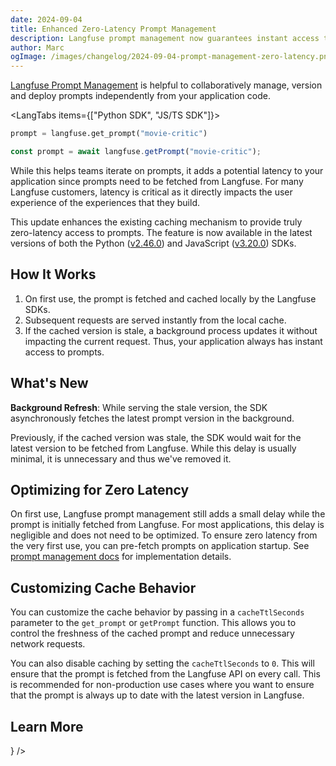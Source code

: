 ```yaml
---
date: 2024-09-04
title: Enhanced Zero-Latency Prompt Management
description: Langfuse prompt management now guarantees instant access to prompts after first use while refreshing the cached version in the background.
author: Marc
ogImage: /images/changelog/2024-09-04-prompt-management-zero-latency.png
---
```



<ChangelogHeader />

[Langfuse Prompt Management](/docs/prompts) is helpful to collaboratively manage, version and deploy prompts independently from your application code.

<LangTabs items={["Python SDK", "JS/TS SDK"]}>
<Tab>

```python
prompt = langfuse.get_prompt("movie-critic")
```

</Tab>
<Tab>

```ts
const prompt = await langfuse.getPrompt("movie-critic");
```

</Tab>
</LangTabs>

While this helps teams iterate on prompts, it adds a potential latency to your application since prompts need to be fetched from Langfuse. For many Langfuse customers, latency is critical as it directly impacts the user experience of the experiences that they build.

This update enhances the existing caching mechanism to provide truly zero-latency access to prompts. The feature is now available in the latest versions of both the Python ([v2.46.0](https://github.com/langfuse/langfuse-python/releases/tag/v2.46.0)) and JavaScript ([v3.20.0](https://github.com/langfuse/langfuse-js/releases/tag/v3.20.0)) SDKs.

## How It Works

1. On first use, the prompt is fetched and cached locally by the Langfuse SDKs.
2. Subsequent requests are served instantly from the local cache.
3. If the cached version is stale, a background process updates it without impacting the current request. Thus, your application always has instant access to prompts.

## What's New

**Background Refresh**: While serving the stale version, the SDK asynchronously fetches the latest prompt version in the background.

Previously, if the cached version was stale, the SDK would wait for the latest version to be fetched from Langfuse. While this delay is usually minimal, it is unnecessary and thus we've removed it.

## Optimizing for Zero Latency

On first use, Langfuse prompt management still adds a small delay while the prompt is initially fetched from Langfuse. For most applications, this delay is negligible and does not need to be optimized. To ensure zero latency from the very first use, you can pre-fetch prompts on application startup. See [prompt management docs](/docs/prompts) for implementation details.

## Customizing Cache Behavior

You can customize the cache behavior by passing in a `cacheTtlSeconds` parameter to the `get_prompt` or `getPrompt` function. This allows you to control the freshness of the cached prompt and reduce unnecessary network requests.

You can also disable caching by setting the `cacheTtlSeconds` to `0`. This will ensure that the prompt is fetched from the Langfuse API on every call. This is recommended for non-production use cases where you want to ensure that the prompt is always up to date with the latest version in Langfuse.

## Learn More


<Cards num={2}>
  <Card
    title="Documentation"
    href="/docs/prompts/get-started"
    icon={<Book />}
  />
</Cards>
